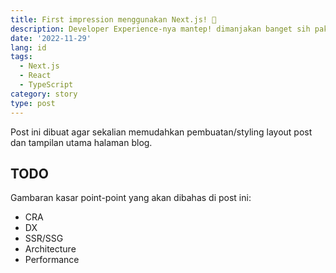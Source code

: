 ```yaml
---
title: First impression menggunakan Next.js! 🤯
description: Developer Experience-nya mantep! dimanjakan banget sih pake Next.js.
date: '2022-11-29'
lang: id
tags:
  - Next.js
  - React
  - TypeScript
category: story
type: post
---
```


Post ini dibuat agar sekalian memudahkan pembuatan/styling layout post dan tampilan utama halaman blog.

## TODO

Gambaran kasar point-point yang akan dibahas di post ini:

- CRA
- DX
- SSR/SSG
- Architecture
- Performance
